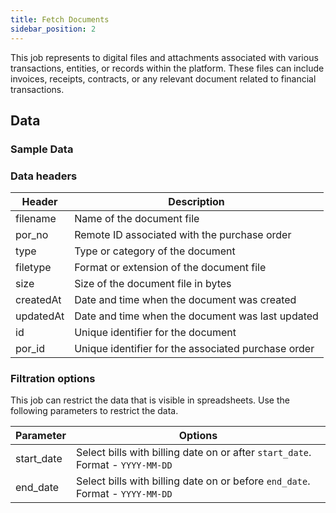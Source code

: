 ```yaml
---
title: Fetch Documents
sidebar_position: 2
---
```



This job represents to digital files and attachments associated with various transactions, entities, or records within the platform. These files can include invoices, receipts, contracts, or any relevant document related to financial transactions.

<AddJob
  template="gsheet_simplepor_db_documents"
/>

## Data

### Sample Data

<Gsheet
  src="https://docs.google.com/spreadsheets/d/14xpjjn0KR9oWi4zoM7JEfvAuiwR5ybX_0dVTZxmmwRI/edit#gid=353672401"
/>


### Data headers

| Header       | Description                                          |
|--------------|------------------------------------------------------|
| filename     | Name of the document file                            |
| por_no       | Remote ID associated with the purchase order         |
| type         | Type or category of the document                     |
| filetype     | Format or extension of the document file             |
| size         | Size of the document file in bytes                   |
| createdAt    | Date and time when the document was created          |
| updatedAt    | Date and time when the document was last updated    |
| id           | Unique identifier for the document                   |
| por_id       | Unique identifier for the associated purchase order |



### Filtration options

This job can restrict the data that is visible in spreadsheets. Use the following parameters to restrict the data.

| Parameter | Options |
|----|----|
| start_date | Select bills with billing date on or after `start_date`. Format - `YYYY-MM-DD` |
| end_date | Select bills with billing date on or before `end_date`. Format - `YYYY-MM-DD` |

<!---
## Others

### Similar jobs

Similar sort of data can be achieved by using get accounting transaction job and filtering it by invoice type. 

### Reports that use this job

Here are some of the report templates that use this job: 
-->
